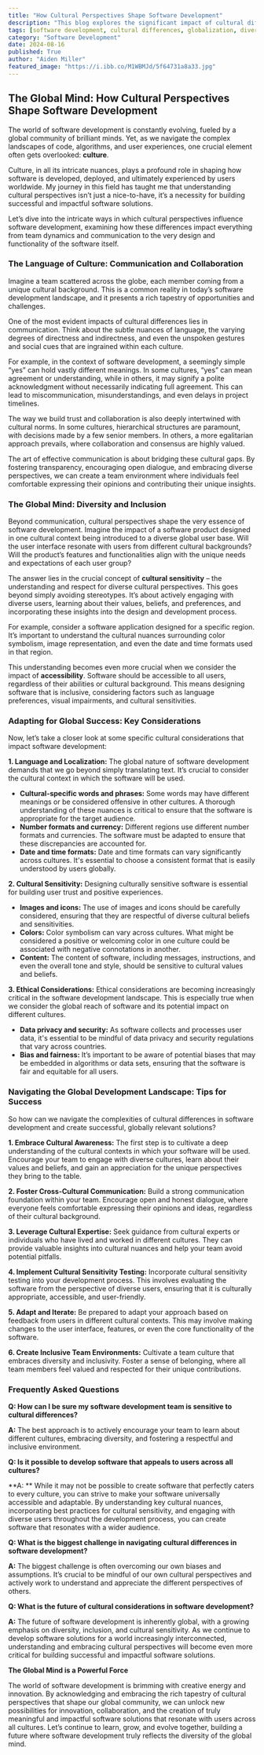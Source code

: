```yaml
---
title: "How Cultural Perspectives Shape Software Development"
description: "This blog explores the significant impact of cultural differences on software development, highlighting how diverse perspectives influence communication, collaboration, and design decisions.  It offers strategies for building culturally sensitive and globally relevant software solutions."
tags: [software development, cultural differences, globalization, diversity, inclusion, communication, collaboration, design, user experience, localization, accessibility, ethics, data privacy, cultural sensitivity, best practices]
category: "Software Development"
date: 2024-08-16
published: True
author: "Aiden Miller"
featured_image: "https://i.ibb.co/M1WBMJd/5f64731a8a33.jpg"
---
```


## The Global Mind: How Cultural Perspectives Shape Software Development

The world of software development is constantly evolving, fueled by a global community of brilliant minds. Yet, as we navigate the complex landscapes of code, algorithms, and user experiences, one crucial element often gets overlooked: **culture**. 

Culture, in all its intricate nuances, plays a profound role in shaping how software is developed, deployed, and ultimately experienced by users worldwide. My journey in this field has taught me that understanding cultural perspectives isn’t just a nice-to-have, it’s a necessity for building successful and impactful software solutions. 

Let’s dive into the intricate ways in which cultural perspectives influence software development, examining how these differences impact everything from team dynamics and communication to the very design and functionality of the software itself.

### The Language of Culture: Communication and Collaboration

Imagine a team scattered across the globe, each member coming from a unique cultural background. This is a common reality in today’s software development landscape, and it presents a rich tapestry of opportunities and challenges.  

One of the most evident impacts of cultural differences lies in communication.  Think about the subtle nuances of language, the varying degrees of directness and indirectness, and even the unspoken gestures and social cues that are ingrained within each culture.  

For example, in the context of software development, a seemingly simple “yes” can hold vastly different meanings.  In some cultures, “yes” can mean agreement or understanding, while in others, it may signify a polite acknowledgment without necessarily indicating full agreement.  This can lead to miscommunication, misunderstandings, and even delays in project timelines.

The way we build trust and collaboration is also deeply intertwined with cultural norms.  In some cultures, hierarchical structures are paramount, with decisions made by a few senior members.  In others, a more egalitarian approach prevails, where collaboration and consensus are highly valued.  

The art of effective communication is about bridging these cultural gaps.  By fostering transparency, encouraging open dialogue, and embracing diverse perspectives, we can create a team environment where individuals feel comfortable expressing their opinions and contributing their unique insights.

### The Global Mind:  Diversity and Inclusion

Beyond communication, cultural perspectives shape the very essence of software development.  Imagine the impact of a software product designed in one cultural context being introduced to a diverse global user base.  Will the user interface resonate with users from different cultural backgrounds?  Will the product’s features and functionalities align with the unique needs and expectations of each user group?

The answer lies in the crucial concept of **cultural sensitivity** –  the understanding and respect for diverse cultural perspectives.  This goes beyond simply avoiding stereotypes.  It’s about actively engaging with diverse users, learning about their values, beliefs, and preferences, and incorporating these insights into the design and development process.

For example, consider a software application designed for a specific region.  It’s important to understand the cultural nuances surrounding color symbolism, image representation, and even the date and time formats used in that region.  

This understanding becomes even more crucial when we consider the impact of **accessibility**.  Software should be accessible to all users, regardless of their abilities or cultural background.  This means designing software that is inclusive, considering factors such as language preferences, visual impairments, and cultural sensitivities. 

### Adapting for Global Success:  Key Considerations

Now, let’s take a closer look at some specific cultural considerations that impact software development:

**1.  Language and Localization:** The global nature of software development demands that we go beyond simply translating text.  It’s crucial to consider the cultural context in which the software will be used.  

*   **Cultural-specific words and phrases:**  Some words may have different meanings or be considered offensive in other cultures.  A thorough understanding of these nuances is critical to ensure that the software is appropriate for the target audience.
*   **Number formats and currency:** Different regions use different number formats and currencies.  The software must be adapted to ensure that these discrepancies are accounted for.
*   **Date and time formats:** Date and time formats can vary significantly across cultures.  It's essential to choose a consistent format that is easily understood by users globally.

**2.  Cultural Sensitivity:**  Designing culturally sensitive software is essential for building user trust and positive experiences.  

*   **Images and icons:**  The use of images and icons should be carefully considered, ensuring that they are respectful of diverse cultural beliefs and sensitivities.
*   **Colors:**  Color symbolism can vary across cultures.  What might be considered a positive or welcoming color in one culture could be associated with negative connotations in another. 
*   **Content:**  The content of software, including messages, instructions, and even the overall tone and style, should be sensitive to cultural values and beliefs.

**3.  Ethical Considerations:**  Ethical considerations are becoming increasingly critical in the software development landscape.  This is especially true when we consider the global reach of software and its potential impact on different cultures.  

*   **Data privacy and security:**  As software collects and processes user data, it's essential to be mindful of data privacy and security regulations that vary across countries.  
*   **Bias and fairness:**  It’s important to be aware of potential biases that may be embedded in algorithms or data sets, ensuring that the software is fair and equitable for all users.  

###  Navigating the Global Development Landscape:  Tips for Success

So how can we navigate the complexities of cultural differences in software development and create successful, globally relevant solutions?

**1. Embrace Cultural Awareness:** The first step is to cultivate a deep understanding of the cultural contexts in which your software will be used.  Encourage your team to engage with diverse cultures, learn about their values and beliefs, and gain an appreciation for the unique perspectives they bring to the table.

**2. Foster Cross-Cultural Communication:**  Build a strong communication foundation within your team.  Encourage open and honest dialogue, where everyone feels comfortable expressing their opinions and ideas, regardless of their cultural background.  

**3. Leverage Cultural Expertise:**  Seek guidance from cultural experts or individuals who have lived and worked in different cultures.  They can provide valuable insights into cultural nuances and help your team avoid potential pitfalls.

**4.  Implement Cultural Sensitivity Testing:**  Incorporate cultural sensitivity testing into your development process.  This involves evaluating the software from the perspective of diverse users, ensuring that it is culturally appropriate, accessible, and user-friendly. 

**5.  Adapt and Iterate:**  Be prepared to adapt your approach based on feedback from users in different cultural contexts.  This may involve making changes to the user interface, features, or even the core functionality of the software.

**6.  Create Inclusive Team Environments:**  Cultivate a team culture that embraces diversity and inclusivity.  Foster a sense of belonging, where all team members feel valued and respected for their unique contributions.

### Frequently Asked Questions

**Q: How can I be sure my software development team is sensitive to cultural differences?**

**A:**  The best approach is to actively encourage your team to learn about different cultures, embracing diversity, and fostering a respectful and inclusive environment.  

**Q: Is it possible to develop software that appeals to users across all cultures?**

**A: ** While it may not be possible to create software that perfectly caters to every culture, you can strive to make your software universally accessible and adaptable.  By understanding key cultural nuances, incorporating best practices for cultural sensitivity, and engaging with diverse users throughout the development process, you can create software that resonates with a wider audience.

**Q: What is the biggest challenge in navigating cultural differences in software development?**

**A:** The biggest challenge is often overcoming our own biases and assumptions.  It’s crucial to be mindful of our own cultural perspectives and actively work to understand and appreciate the different perspectives of others. 

**Q: What is the future of cultural considerations in software development?**

**A:**  The future of software development is inherently global, with a growing emphasis on diversity, inclusion, and cultural sensitivity. As we continue to develop software solutions for a world increasingly interconnected, understanding and embracing cultural perspectives will become even more critical for building successful and impactful software solutions.

**The Global Mind is a Powerful Force**

The world of software development is brimming with creative energy and innovation.  By acknowledging and embracing the rich tapestry of cultural perspectives that shape our global community, we can unlock new possibilities for innovation, collaboration, and the creation of truly meaningful and impactful software solutions that resonate with users across all cultures.  Let’s continue to learn, grow, and evolve together, building a future where software development truly reflects the diversity of the global mind. 